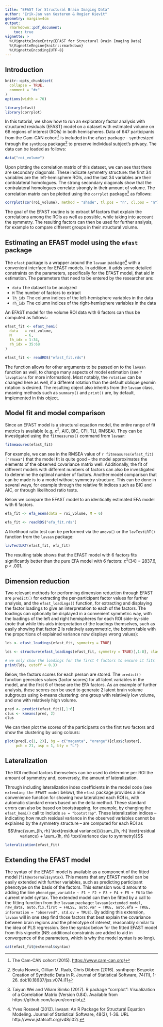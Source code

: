 ```yaml
---
title: "EFAST for Structural Brain Imaging Data"
author: "Erik-Jan van Kesteren & Rogier Kievit"
geometry: margin=4cm
output: 
  rmarkdown::pdf_document:
    toc: true
vignette: >
  %\VignetteIndexEntry{EFAST for Structural Brain Imaging Data}
  %\VignetteEngine{knitr::rmarkdown}
  %\VignetteEncoding{UTF-8}
---
```


## Introduction
```r
knitr::opts_chunk$set(
  collapse = TRUE,
  comment = "#>"
)
options(width = 70)
```

```r
library(efast)
library(corrplot)
```

In this tutorial, we show how to run an exploratory factor analysis with structured residuals (EFAST) model on a dataset with estimated volume on 68 regions of interest (ROIs) in both hemispheres. Data of 647 participants from the Cam-CAN cohort[^camcan] is included in the `efast` package -- synthesized through the `synthpop` package[^synthpop] to preserve individual subject's privacy. The data can be loaded as follows:

```r
data("roi_volume")
```

Upon plotting the correlation matrix of this dataset, we can see that there are secondary diagonals. These indicate symmetry structure: the first 34 variables are the left-hemisphere ROIs, and the last 34 variables are their contralateral homologues. The strong secondary diagonals show that the contralateral homologues correlate strongly in their amount of volume. The correlation matrix can be plotted using the `corrplot` package[^corrplot] as follows:

```r
corrplot(cor(roi_volume), method = "shade", tl.pos = "n", cl.pos = "n")
``` 

The goal of the EFAST routine is to extract $M$ factors that explain the correlations among the ROIs as well as possible, while taking into account the symmetry. The resulting factors can then be used for further analysis, for example to compare different groups in their structural volume.

## Estimating an EFAST model using the `efast` package
The `efast` package is a wrapper around the `lavaan` package[^lavaan] with a convenient interface for EFAST models. In addition, it adds some detailed constraints on the parameters, specifically for the EFAST model, that aid in estimation. The parameters that need to be entered by the researcher are:

- `data` The dataset to be analyzed
- `M` The number of factors to extract
- `lh_idx` The column indices of the left-hemisphere variables in the data
- `rh_idx` The column indices of the right-hemisphere variables in the data

An EFAST model for the volume ROI data with 6 factors can thus be computed as follows:

```r
efast_fit <- efast_hemi(
  data   = roi_volume, 
  M      = 6, 
  lh_idx = 1:34,
  rh_idx = 35:68
)
```

```r
efast_fit <- readRDS("efast_fit.rds")
```

The function allows for other arguments to be passed on to the `lavaan` function as well, to change many aspects of model estimation (see `?lavoptions` for more information). Most notably, the `rotation` can be changed here as well, if a different rotation than the default oblique geomin rotation is desired. The resulting object also inherits from the `lavaan` class, meaning methods such as `summary()` and `print()` are, by default, implemented in this object.

## Model fit and model comparison
Since an EFAST model is a structural equation model, the entire range of fit metrics is available (e.g, $\chi^2$, AIC, BIC, CFI, TLI, RMSEA). They can be investigated using the `fitmeasures()` command from `lavaan`:

```r
fitmeasures(efast_fit)
```

For example, we can see in the RMSEA value of `r fitmeasures(efast_fit)["rmsea"]` that the model fit is quite good -- the model approximates the elements of the observed covariance matrix well. Additionally, the fit of different models with different numbers of factors can also be investigated to determine the optimal number of factors. Another model comparison that can be made is to a model without symmetry structure. This can be done in several ways, for example through the relative fit indices such as BIC and AIC, or through likelihood ratio tests.

Below we compare the EFAST model to an identically estimated EFA model with 6 factors.

```r
efa_fit <- efa_esem(data = roi_volume, M = 6)
```
```r
efa_fit <- readRDS("efa_fit.rds")
```

A likelihood ratio test can be performed via the `anova()` or the `lavTestLRT()` function from the `lavaan` package:

```r
lavTestLRT(efast_fit, efa_fit)
```

The resulting table shows that the EFAST model with 6 factors fits significantly better than the pure EFA model with 6 factors: $\chi^2$(34) = 2837.6, _p_ < .001. 

## Dimension reduction
Two relevant methods for performing dimension reduction through EFAST are `predict()` for extracting the per-participant factor values for further analysis, and the `efast_loadings()` function, for extracting and displaying the factor loadings to give an interpretation to each of the factors. The loadings can optionally be displayed in a convenient symmetric way, with the loadings of the left and right hemispheres for each ROI side-by-side (note that while this aids interpretation of the loadings themselves, such as easily showing that factor 2 is relatively assymmetric, the bottom table with the proportions of explained variance now displays wrong values):
```r
lds <- efast_loadings(efast_fit, symmetry = TRUE)
```

```r
lds <- structure(efast_loadings(efast_fit, symmetry = TRUE)[,1:8], class = "loadings")
```

```r
# we only show the loadings for the first 4 factors to ensure it fits
print(lds, cutoff = 0.3)
```

Below, the factors scores for each person are stored. The `predict()` function generates values (factor scores) for all latent variables in the model, and the first 6 of these are the EFA factors. As an example of further analysis, these scores can be used to generate 2 latent brain volume subgroups using k-means clustering: one group with relatively low volume, and one with relatively high volume.

```r
pred <- predict(efast_fit)[,1:6]
clus <- kmeans(pred, 2)
clus
``` 

We can then plot the scores of the participants on the first two factors and show the clustering by using colours:
```r
plot(pred[,c(1, 2)], bg = c("magenta", "orange")[clus$cluster], 
     pch = 21, asp = 1, bty = "L")
```

## Lateralization

The ROI method factors themselves can be used to determine per ROI the amount of symmetry and, conversely, the amount of lateralization. 

Through including lateralization index coefficients in the model code (see `extending the EFAST model` below), the `efast` package provides a nice convenience function for showing how lateralized each ROI is, with automatic standard errors based on the delta method. These standard errors can also be based on bootstrapping, for example, by changing the `efast_hemi()` call to include `se = "bootstrap"`. These lateralization indices -- indicating how much residual variance in the observed variables cannot be explained by the symmetry structure -- are computed for each ROI as
$$\frac{\sum_{lh, rh} \text{residual variance}}{\sum_{lh, rh} \text{residual variance} + \sum_{lh, rh} \text{variance due to symmetry}}$$

```r
lateralization(efast_fit)
``` 

## Extending the EFAST model

The syntax of the EFAST model is available as a component of the fitted model (`fit@external$syntax`). This means that any EFAST model can be easily extended with further variables, such as predicting participant phenotype on the basis of the factors. This extension would amount to adding the line `phenotype_variable ~ F1 + F2 + F3 + F4 + F5 + F6` to the current model syntax. The extended model can then be fitted by a call to the fitting function from the `lavaan` package: `lavaan(extended_model, raw_data, auto.fix.first = FALSE, auto.var = TRUE, auto.efa = TRUE, information = "observed", std.ov = TRUE)`. By adding this extension, `lavaan` will in one step find those factors that best explain the covariance between brain regions and the phenotype of interest, reasonably similar to the idea of PLS regression. See the syntax below for the fitted EFAST model from this vignette (NB: additional constraints are added to aid in convergence of the parameters, which is why the model syntax is so long).

```r
cat(efast_fit@external$syntax)
```

[^synthpop]: Beata Nowok, Gillian M. Raab, Chris Dibben (2016). synthpop: Bespoke Creation of Synthetic
  Data in R. Journal of Statistical Software, 74(11), 1-26. doi:10.18637/jss.v074.i11
[^camcan]: The Cam-CAN cohort (2015). [https://www.cam-can.org/](https://www.cam-can.org/)
[^corrplot]: Taiyun Wei and Viliam Simko (2017). R package "corrplot": Visualization of a Correlation
  Matrix (Version 0.84). Available from https://github.com/taiyun/corrplot
[^lavaan]: Yves Rosseel (2012). lavaan: An R Package for Structural Equation Modeling. Journal of
  Statistical Software, 48(2), 1-36. URL http://www.jstatsoft.org/v48/i02/.
